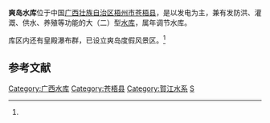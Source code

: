 {{Infobox Reservoir | 
|name                     = 爽岛水库
|nickname                 = 
|image                    = 
|image_caption            = 
|map                      = 
|map_caption              = 
|pushpin_map              = China Guangxi
|pushpin_map_caption      = 爽岛水库在中国的位置
|code                     = BHA53400252
|class                    = 大（二）型[[水库|水库]]
|location_of_reservoir    = [[广西壮族自治区|广西壮族自治区]][[梧州市|梧州市]][[苍梧县|苍梧县]]
|location_of_dam          = [[犁埠镇|犁埠镇]]
|inflow                   = [[大平河|大平河]]（[[东安江|东安江]]支流）
|outflow                  = 大平河
|catchment_area           = 588
|reservoir_area           = 
|mean_depth               = 
|maximum_depth            = 
|flood_level              = 92.61
|normal_water_level       = 90.00
|dead_water_level         = 
|water_quality            = 
|island                   = 
|maximum_storage_capacity = 2.14亿
|normal_storage_capacity  = 
|dead_storage_capacity    = 
|type_of_dam              = 
|elevation_of_dam         = 
|height_of_dam            = 
|length_of_dam            = 
|width_of_dam             = 
|installed_capacity       = 
|irrigated_area           = 66.7公顷
|start                    = 
|complete                 = 1992年
|cost                     = 
|emigrate                 = 
|latd = 23
|latm = 48
|lats = 42
|latNS = N
|longd = 111
|longm = 27
|longs = 45
|longEW = E
|website = 
|footnotes = <ref>{{Cite web |url=http://www.tsdh.net/%E6%B0%B4%E5%88%A9%E6%96%87%E7%8C%AE%E6%B1%87%E7%BC%96/PDF%E6%96%87%E6%A1%A3/%E4%B8%AD%E5%9B%BD%E6%B0%B4%E5%BA%93%E5%90%8D%E7%A7%B0%E4%BB%A3%E7%A0%81.pdf |title=中国水库名称代码 |accessdate=2020-09-13 |archive-date=2015-05-05 |archive-url=https://web.archive.org/web/20150505182029/http://www.tsdh.net/%E6%B0%B4%E5%88%A9%E6%96%87%E7%8C%AE%E6%B1%87%E7%BC%96/PDF%E6%96%87%E6%A1%A3/%E4%B8%AD%E5%9B%BD%E6%B0%B4%E5%BA%93%E5%90%8D%E7%A7%B0%E4%BB%A3%E7%A0%81.pdf |dead-url=yes }}</ref><ref name="梧州旅游观光指南">{{Cite web |url=http://www.unn.com.cn/gx/gxgd/wuzhou/lvyou.htm |title=梧州旅游观光指南 |accessdate=2010-10-11 |archive-date=2012-11-11 |archive-url=https://web.archive.org/web/20121111155244/http://www.unn.com.cn/gx/gxgd/wuzhou/lvyou.htm |dead-url=no }}</ref> <ref>{{cite journal |title=爽岛水库实施分期洪水调度的探讨 |author=莫金德 |journal=广西水利水电 |year=2002 |volume= |issue=2 |pages=38-40 |url=http://www.cqvip.com/qk/96398A/200202/6406279.html }}</ref><ref>{{cite journal |title=浅析爽岛水库的优化调度与管理 |author=李焱 |journal=中国科技博览 |year=2010 |volume= |issue=3 |pages=68 |url=http://www.cqvip.com/qk/88919A/201003/32960757.html }}</ref>
}}
<mapframe latitude="23.8623" longitude="111.4153" zoom="11" width="280" height="300" align="right" />
'''爽岛水库'''位于中国[[广西壮族自治区|广西壮族自治区]][[梧州市|梧州市]][[苍梧县|苍梧县]]，是以发电为主，兼有发防洪、灌溉、供水、养殖等功能的大（二）型[[水库|水库]]，属年调节水库。

库区内还有皇殿瀑布群，已设立爽岛度假风景区。<ref name="梧州旅游观光指南"/>

==参考文献==
{{reflist}}
{{DEFAULTSORT:S爽}}
[[Category:广西水库|Category:广西水库]]
[[Category:苍梧县|Category:苍梧县]]
[[Category:賀江水系|Category:賀江水系]]
[[Category:西江水庫|S]]